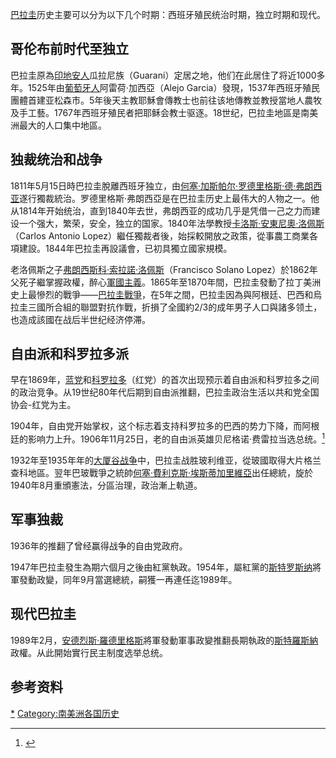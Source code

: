 {{noteTA
|1=zh-hans:何塞;zh-tw:荷西;
|2=zh-hans:弗朗;zh-tw:法蘭;
}}
[[巴拉圭|巴拉圭]]历史主要可以分为以下几个时期：西班牙殖民统治时期，独立时期和现代。
==哥伦布前时代至独立==
巴拉圭原為[[印地安人|印地安人]]瓜拉尼族（Guarani）定居之地，他们在此居住了将近1000多年。1525年由[[葡萄牙人|葡萄牙人]]阿雷荷·加西亞（Alejo Garcia）發現，1537年西班牙殖民團體首建亚松森市。5年後天主教耶穌會傳教士也前往该地傳教並教授當地人農牧及手工藝。1767年西班牙殖民者把耶稣会教士驱逐。18世纪，巴拉圭地區是南美洲最大的人口集中地區。

==独裁统治和战争==
1811年5月15日時巴拉圭脫離西班牙独立，由[[何塞·加斯帕尔·罗德里格斯·德·弗朗西亚|何塞·加斯帕尔·罗德里格斯·德·弗朗西亚]]遂行獨裁統治。罗德里格斯·弗朗西亞是在巴拉圭历史上最伟大的人物之一。他从1814年开始统治，直到1840年去世，弗朗西亚的成功几乎是凭借一己之力而建设一个强大，繁荣，安全，独立的国家。1840年法學教授[[卡洛斯·安東尼奧·洛佩斯|卡洛斯·安東尼奧·洛佩斯]]（Carlos Antonio Lopez）繼任獨裁者後，始採較開放之政策，從事農工商業各項建設。1844年巴拉圭再設議會，已初具獨立國家規模。

老洛佩斯之子[[弗朗西斯科·索拉諾·洛佩斯|弗朗西斯科·索拉諾·洛佩斯]]（Francisco Solano Lopez）於1862年父死子繼掌握政權，醉心[[軍國主義|軍國主義]]。1865年至1870年間，巴拉圭發動了拉丁美洲史上最慘烈的戰爭——[[巴拉圭戰爭|巴拉圭戰爭]]，在5年之間，巴拉圭因為與阿根廷、巴西和烏拉圭三國所合組的聯盟對抗作戰，折損了全國約2/3的成年男子人口與諸多领土，也造成該國在战后半世纪经济停滞。

==自由派和科罗拉多派==
早在1869年，[[自由黨_(巴拉圭)|蓝党]]和[[巴拉圭紅黨|科罗拉多]]（红党）的首次出现预示着自由派和科罗拉多之间的政治竞争。从19世纪80年代后期到自由派推翻，巴拉圭政治生活以共和党全国协会-红党为主。

1904年，自由党开始掌权，这个标志着支持科罗拉多的巴西的势力下降，而阿根廷的影响力上升。1906年11月25日，老的自由派英雄贝尼格诺·费雷拉当选总统。<ref>{{Cite web |url=http://uca.edu/politicalscience/dadm-project/western-hemisphere-region/paraguay-1904-present/ |title=Paraguay (1904-present) |accessdate=2016-08-07 |archive-date=2016-10-07 |archive-url=https://web.archive.org/web/20161007120802/http://uca.edu/politicalscience/dadm-project/western-hemisphere-region/paraguay-1904-present/ |dead-url=no }}</ref>

1932年至1935年年的[[大厦谷战争|大厦谷战争]]中，巴拉圭战胜玻利维亚，從玻國取得大片格兰查科地區。翌年巴玻戰爭之統帥[[何塞·費利克斯·埃斯蒂加里維亞|何塞·費利克斯·埃斯蒂加里維亞]]出任總統，旋於1940年8月重頒憲法，分區治理，政治漸上軌道。

==军事独裁==
1936年的{{link-en|巴拉圭二月革命|February Revolution (Paraguay)|二月革命}}推翻了曾经赢得战争的自由党政府。

1947年巴拉圭發生為期六個月之{{link-en|巴拉圭內戰|Paraguayan Civil War (1947)}}後由紅黨執政。1954年，屬紅黨的[[斯特罗斯纳|斯特罗斯纳]]將軍發動政變，同年9月當選總統，嗣獲一再連任迄1989年。

==现代巴拉圭==
1989年2月，[[安德烈斯·羅德里格斯|安德烈斯·羅德里格斯]]將軍發動軍事政變推翻長期執政的[[斯特羅斯納|斯特羅斯納]]政權。从此開始實行民主制度选举总统。

==参考资料==
{{Reflist}}

{{美洲题目|历史}}
[[Category:巴拉圭历史|*]]
[[Category:南美洲各国历史|Category:南美洲各国历史]]
